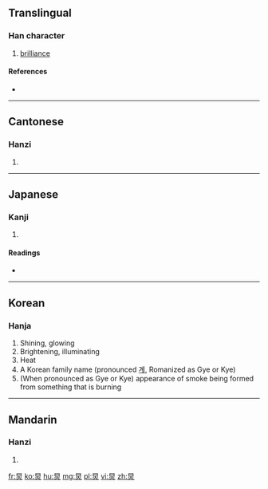 {{also|耿}}
==Translingual==

===Han character===
{{Han char|rn=86|rad=火|as=04|sn=8|four=60809|canj=AF}}

# [[brilliance]]

====References====
* {{Han ref|kx=0666.320|dkj=18896|hdz=32191.170|uh=7085|ud=28805|bh=CD52|bd=52562}}

----

==Cantonese==

===Hanzi===
{{yue-hanzi|jyut=[[gwai6]], [[gwing2]]|y=gwai6, gwing2}}

# {{defn|lang=yue|sort=火04}}

----

==Japanese==

===Kanji===
{{ja-kanji|grade=|rs=火04}}

# {{defn|lang=ja|sort=火04}}

====Readings====
* {{ja-readings|on=[[けい]] (kei), [[きょう]] (kyō), [[えい]] (ei), [[よう]] (yō)|kun=[[あらわれる]] (arawareru)}}

----

==Korean==

===Hanja===
{{ko-hanja|hangeul=경|eumhun=|rv=gyeong|mr=kyŏng|y=kyeng}}

# Shining, glowing
# Brightening, illuminating
# Heat
# A Korean family name (pronounced [[계]], Romanized as Gye or Kye)
# (When pronounced as Gye or Kye) appearance of smoke being formed from something that is burning

----

==Mandarin==

===Hanzi===
{{cmn-hanzi|pin=[[jiǒng]] ([[jiong3]])|wg=chiung<sup>3</sup>}}

# {{defn|lang=cmn|sort=火04}}

[[fr:炅]]
[[ko:炅]]
[[hu:炅]]
[[mg:炅]]
[[pl:炅]]
[[vi:炅]]
[[zh:炅]]